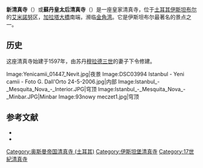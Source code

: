 {{Infobox religious building
| building_name         = 新清真寺
| infobox_width         = 300px
| image                 = File:Istanbul 2009 Yeni Camii.JPG
| image_size            = 250px
| caption               = 
| map_type              =
| map_size              =
| map_caption           =
| location              = [[土耳其|土耳其]][[伊斯坦布尔|伊斯坦布尔]] 
| geo                   = {{coord|41|1|1.25|N|28|58|17.3|E}}
| latitude              =
| longitude             =
| religious_affiliation = [[伊斯兰教|伊斯兰教]]
| rite                  =
| region                =
| state                 =
| province              =
| territory             =
| prefecture            =
| sector                =
| district              =
| cercle                =
| municipality          =
| consecration_year     =
| status                =
| functional_status     =
| heritage_designation  = 
| leadership            =
| website               =
| architecture          = yes
| architect             = Davut Ağa, Dalgıç Ahmed Çavuş, Mustafa Ağa
| architecture_type     = 清真寺
| architecture_style    =
| general_contractor    =
| facade_direction      =
| groundbreaking        = 1597
| year_completed        = 1665
| construction_cost     =
| specifications        = yes
| capacity              =
| length                =
| width                 =
| width_nave            =
| height_max            =
| dome_quantity         =
| dome_height_outer     = 36米
| dome_height_inner     = 
| dome_dia_outer        = 
| dome_dia_inner        = 17.5米
| minaret_quantity      = 2
| minaret_height        =
| spire_quantity        =
| spire_height          =
| materials             = [[花岗岩|花岗岩]]、[[大理石|大理石]]
}}
'''新清真寺'''（{{lang-tr|Yeni Camii}}）或'''蘇丹皇太后清真寺'''（{{lang-tr|Valide Sultan Camii}}）是一座皇家清真寺，位于[[土耳其|土耳其]][[伊斯坦布尔|伊斯坦布尔]]的[[艾米諾努|艾米諾努]]区，[[加拉塔大橋|加拉塔大橋]]南端，濒临[[金角湾|金角湾]]。它是伊斯坦布尔最著名的景点之一。 

==历史==
这座清真寺始建于1597年，由苏丹[[穆拉德三世|穆拉德三世]]的妻子{{le|莎菲耶蘇丹|Safiye Sultan}}下令修建。

<gallery>
Image:Yenicamii_01447_Nevit.jpg|夜景
Image:DSC03994 Istanbul - Yeni camii - Foto G. Dall'Orto 24-5-2006.jpg|内部
Image:Istanbul_-_Mesquita_Nova_-_Interior.JPG|穹顶
Image:Istanbul_-_Mesquita_Nova_-_Minbar.JPG|Minbar
Image:93nowy meczet1.jpg|穹顶
</gallery>

==参考文献==
*{{cite book
 | last = Faroqhi
 | first = Suraiyah
 | year = 2005
 | title = Subjects of the Sultan: Culture and Daily Life in the Ottoman Empire 
| url = https://archive.org/details/subjectsofsultan0000faro
 | publisher = I B Tauris
 | location = 
 | isbn = 1850437602
}} 
*{{cite book
 | last = Freely
 | first = John
 | year = 2000
 | title = Blue Guide Istanbul
| publisher = W. W. Norton & Company
 | location = 
 | isbn = 0393320146
}} 
{{commonscat|New Mosque (Istanbul)}}

{{coord|41|1|1.25|N|28|58|17.3|E|display=title|region:TR_type:landmark_source:dewiki}}

{{土耳其清真寺}}
[[Category:奥斯曼帝国清真寺_(土耳其)|Category:奥斯曼帝国清真寺 (土耳其)]]
[[Category:伊斯坦堡清真寺|Category:伊斯坦堡清真寺]]
[[Category:17世紀清真寺|Category:17世紀清真寺]]